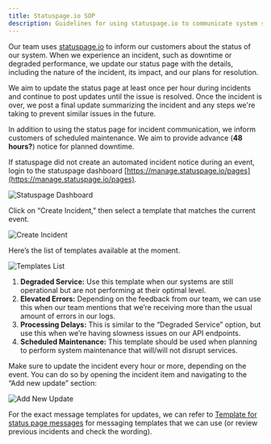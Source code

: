 ```yaml
---
title: Statuspage.io SOP
description: Guidelines for using statuspage.io to communicate system status
---
```

Our team uses [statuspage.io](http://statuspage.io/) to inform our customers about the status of our system. When we experience an incident, such as downtime or degraded performance, we update our status page with the details, including the nature of the incident, its impact, and our plans for resolution.

We aim to update the status page at least once per hour during incidents and continue to post updates until the issue is resolved. Once the incident is over, we post a final update summarizing the incident and any steps we're taking to prevent similar issues in the future.

In addition to using the status page for incident communication, we inform customers of scheduled maintenance. We aim to provide advance (**48 hours?**) notice for planned downtime.

If statuspage did not create an automated incident notice during an event, login to the statuspage dashboard [https://manage.statuspage.io/pages](https://manage.statuspage.io/pages).

![Statuspage Dashboard](../../../../../public/statusio1.png)

Click on “Create Incident,” then select a template that matches the current event.

![Create Incident](../../../../../public/statusio2.png)

Here’s the list of templates available at the moment.

![Templates List](../../../../../public/statusio3.png)

1. **Degraded Service:** Use this template when our systems are still operational but are not performing at their optimal level.
2. **Elevated Errors:** Depending on the feedback from our team, we can use this when our team mentions that we’re receiving more than the usual amount of errors in our logs.
3. **Processing Delays:** This is similar to the “Degraded Service” option, but use this when we’re having slowness issues on our API endpoints.
4. **Scheduled Maintenance:** This template should be used when planning to perform system maintenance that will/will not disrupt services.

Make sure to update the incident every hour or more, depending on the event. You can do so by opening the incident item and navigating to the “Add new update” section:

![Add New Update](../../../../../public/statusio4.png)

For the exact message templates for updates, we can refer to [Template for status page messages](https://www.notion.so/Template-for-status-page-messages-21d7bbd172ce4b868fc382def62ee601?pvs=21) for messaging templates that we can use (or review previous incidents and check the wording).
